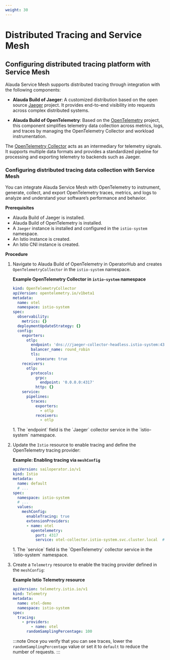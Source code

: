 ```yaml
---
weight: 30
---
```


# Distributed Tracing and Service Mesh

## Configuring distributed tracing platform with Service Mesh

Alauda Service Mesh supports distributed tracing through integration with the following components:

- **Alauda Build of Jaeger**: A customized distribution based on the open source [Jaeger](https://www.jaegertracing.io/) project. It provides end-to-end visibility into requests across complex distributed systems.

- **Alauda Build of OpenTelemetry**: Based on the [OpenTelemetry](https://opentelemetry.io/) project, this component simplifies telemetry data collection across metrics, logs, and traces by managing the OpenTelemetry Collector and workload instrumentation.

The [OpenTelemetry Collector](https://opentelemetry.io/docs/collector/) acts as an intermediary for telemetry signals. It supports multiple data formats and provides a standardized pipeline for processing and exporting telemetry to backends such as Jaeger.

### Configuring distributed tracing data collection with Service Mesh

You can integrate Alauda Service Mesh with OpenTelemetry to instrument, generate, collect, and export OpenTelemetry traces, metrics, and logs to analyze and understand your software’s performance and behavior.

**Prerequisites**

- Alauda Build of Jaeger is installed.
- Alauda Build of OpenTelemetry is installed.
- A `Jaeger` instance is installed and configured in the `istio-system` namespace.
- An Istio instance is created.
- An Istio CNI instance is created.

**Procedure**

1. Navigate to Alauda Build of OpenTelemetry in OperatorHub and creates `OpenTelemetryCollector` in the `istio-system` namespace.

   **Example OpenTelemetry Collector in `istio-system` namespace**

   ```yaml
   kind: OpenTelemetryCollector
   apiVersion: opentelemetry.io/v1beta1
   metadata:
     name: otel
     namespace: istio-system
   spec:
     observability:
       metrics: {}
     deploymentUpdateStrategy: {}
     config:
       exporters:
         otlp:
           endpoint: 'dns:///jaeger-collector-headless.istio-system:4317'  # [!code callout]
           balancer_name: round_robin
           tls:
             insecure: true
       receivers:
         otlp:
           protocols:
             grpc:
               endpoint: '0.0.0.0:4317'
             http: {}
       service:
         pipelines:
           traces:
             exporters:
               - otlp
             receivers:
               - otlp
   ```

   <Callouts>
     1. The `endpoint` field is the `Jaeger` collector service in the `istio-system` namespace.
   </Callouts>

2. Update the `Istio` resource to enable tracing and define the OpenTelemetry tracing provider:

   **Example: Enabling tracing via `meshConfig`**

   ```yaml
   apiVersion: sailoperator.io/v1
   kind: Istio
   metadata:
     name: default
     # ...
   spec:
     namespace: istio-system
     # ...
     values:
       meshConfig:
         enableTracing: true
         extensionProviders:
         - name: otel
           opentelemetry:
             port: 4317
             service: otel-collector.istio-system.svc.cluster.local  # [!code callout]
   ```

   <Callouts>
     1. The `service` field is the `OpenTelemetry` collector service in the `istio-system` namespace.
   </Callouts>

3. Create a `Telemetry` resource to enable the tracing provider defined in the `meshConfig`:

   **Example Istio Telemetry resource**

   ```yaml
   apiVersion: telemetry.istio.io/v1
   kind: Telemetry
   metadata:
     name: otel-demo
     namespace: istio-system
   spec:
     tracing:
       - providers:
           - name: otel
         randomSamplingPercentage: 100
   ```

   :::note
   Once you verify that you can see traces, lower the `randomSamplingPercentage` value or set it to `default` to reduce the number of requests.
   :::
